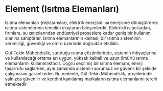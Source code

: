 # Element (Isıtma Elemanları)

Isıtma elemanları (rezistanslar), elektrik enerjisini ısı enerjisine dönüştürerek ısıtma sistemlerinin temelini oluşturan bileşenlerdir. Elektrikli ısıtıcılardan, fırınlara, su ısıtıcılarından endüstriyel proseslere kadar geniş bir kullanım alanına sahiptirler. Isıtma elemanlarının kalitesi, bir ısıtma sisteminin verimliliği, güvenliği ve ömrü üzerinde doğrudan etkilidir.

Gül-Tekin Mühendislik, sunduğu ısıtma çözümlerinde, sistemin ihtiyaçlarına ve kullanılacağı ortama en uygun, yüksek kaliteli ve uzun ömürlü ısıtma elemanlarını kullanmaktadır. Doğru seçilmiş bir ısıtma elemanı, enerji tasarrufu sağlarken, aynı zamanda sistemin sorunsuz ve güvenli bir şekilde çalışmasını garanti eder. Bu nedenle, Gül-Tekin Mühendislik, projelerinde yalnızca güvenilir ve kendini kanıtlamış markaların ısıtma elemanlarını tercih etmektedir.